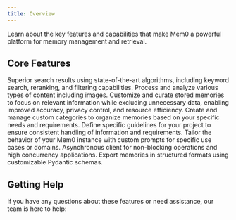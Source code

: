 ```yaml
---
title: Overview
---
```


Learn about the key features and capabilities that make Mem0 a powerful platform for memory management and retrieval.

## Core Features

<CardGroup>
  <Card title="Advanced Retrieval" icon="magnifying-glass" href="/features/advanced-retrieval">
    Superior search results using state-of-the-art algorithms, including keyword search, reranking, and filtering capabilities.
  </Card>
  <Card title="Multimodal Support" icon="photo-film" href="/features/multimodal-support">
    Process and analyze various types of content including images.
  </Card>
  <Card title="Memory Customization" icon="filter" href="/features/selective-memory">
    Customize and curate stored memories to focus on relevant information while excluding unnecessary data, enabling improved accuracy, privacy control, and resource efficiency.
  </Card>
  <Card title="Custom Categories" icon="tags" href="/features/custom-categories">
    Create and manage custom categories to organize memories based on your specific needs and requirements.
  </Card>
  <Card title="Custom Instructions" icon="list-check" href="/features/custom-instructions">
    Define specific guidelines for your project to ensure consistent handling of information and requirements.
  </Card>
  <Card title="Direct Import" icon="message-bot" href="/features/direct-import">
    Tailor the behavior of your Mem0 instance with custom prompts for specific use cases or domains.
  </Card>
  <Card title="Async Client" icon="bolt" href="/features/async-client">
    Asynchronous client for non-blocking operations and high concurrency applications.
  </Card>
  <Card title="Memory Export" icon="file-export" href="/features/memory-export">
    Export memories in structured formats using customizable Pydantic schemas.
  </Card>
</CardGroup>

## Getting Help

If you have any questions about these features or need assistance, our team is here to help:

<Snippet file="get-help.mdx" />

